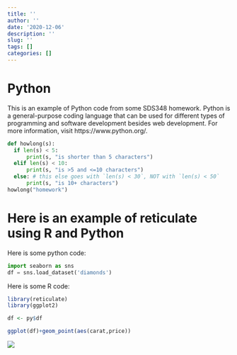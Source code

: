 ```yaml
---
title: ''
author: ''
date: '2020-12-06'
description: ''
slug: ''
tags: []
categories: []
---
```


# Python
This is an example of Python code from some SDS348 homework. Python is a general-purpose coding language that can be used for different types of programming and software development besides web development. For more information, visit https://www.python.org/.

```python
def howlong(s):
  if len(s) < 5:
      print(s, "is shorter than 5 characters")
  elif len(s) < 10:
      print(s, "is >5 and <=10 characters")
  else: # this else goes with `len(s) < 30`, NOT with `len(s) < 50`
      print(s, "is 10+ characters")
howlong("homework")
```

# Here is an example of reticulate using R and Python

Here is some python code:
```python
import seaborn as sns
df = sns.load_dataset('diamonds')
```

Here is some R code:
```R
library(reticulate)
library(ggplot2)

df <- py$df

ggplot(df)+geom_point(aes(carat,price))
```
![](/post/2020-12-06-_files/diamonds.jpeg)